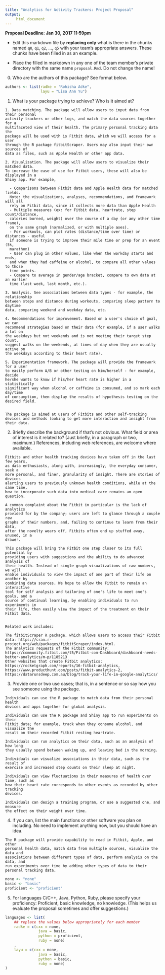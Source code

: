 ```yaml
---
title: "Analytics for Activity Trackers: Project Proposal"
output:
     html_document
---
```


__Proposal Deadline: Jan 30, 2017 11:59pm__


- Edit this markdown file by __replacing only__ what is there in the
chunks named `q0`, `q1`, `q2`, ..., `q5` with your team's appropriate
answers. These chunks have been filled in as an example.

- Place the filled in markdown in any one of the team member's private
directory with the same name `proposal.Rmd`. Do not change the name!


0. Who are the authors of this package? See format below.

```r
authors <- list(radke = "Rohisha Adke",
                layu = "Lisa Ann Yu")
```

1. What is your package trying to achieve?  Who is it aimed at?

```q1
1. Data matching. The package will allow users to input data from their personal 
activity trackers or other logs, and match the data sources together for a 
multifaceted view of their health. The primary personal tracking data the 
package will be used with is Fitbit data, which we will access for a user 
through the R package fitbitScraper. Users may also input their own sources of 
data as files, such as Apple Health or other app data.

2. Visualization. The package will allow users to visualize their matched data. 
To increase the ease of use for Fitbit users, these will also be displayed in a 
Shiny app. For example,

  - Comparisons between Fitbit data and Apple Health data for matched fields.
  Note: the visualizations, analyses, recommendations, and framework will all 
  rely on Fitbit data, since it collects more data than Apple Health
  - Multiple measures (ex: for Fitbit data, heartrate, step count/distance, 
  calories burned, weight) over the course of a day (or any other time frame), 
  on the same graph (normalized, or with multiple axes).
  - For workouts, can plot rates (distance/time over time) or distances - useful 
  if someone is trying to improve their mile time or prep for an event (5k, 
  marathon)
  - User can plug in other values, like when the workday starts and ends,
  and when they had caffeine or alcohol, to compare all other values to those
  time points.
  - Compare to average in gender/age bracket, compare to own data at an earlier
  time (last week, last month, etc.).
  
3. Analysis. See associations between data types - for example, the relationship 
between steps and distance during workouts, comparing sleep pattern to daytime 
data, comparing weekend and weekday data, etc.

4. Recommendations for improvement. Based on a user's choice of goal, we can 
recommend strategies based on their data (for example, if a user walks a lot on 
the weekdays but not weekends and is not meeting their target step count, 
suggest walks on the weekends, at times of day when they are usually active on 
the weekdays according to their heart rate).
  
5. Experimentation framework. The package will provide the framework for a user 
to easily perform A/B or other testing on him/herself - for example, decide 
he/she wants to know if his/her heart rate is higher in a statistically 
significant way when alcohol or caffeine is consumed, and so mark each day/time 
of consumption, then display the results of hypothesis testing on the desired field.


The package is aimed at users of Fitbits and other self-tracking devices and methods looking to get more interaction and insight from their data.

```

2. Briefly describe the background if that's not obvious.  What field
   or area of interest is it related to?  (Just briefly, in a paragraph
   or two, maximum.) References, including web references, are welcome
   where available.

```q2
Fitbits and other health tracking devices have taken off in the last few years, 
as data enthusiasts, along with, increasingly, the everyday consumer, seek a 
more personal, and finer, granularity of insight. There are stories of devices 
alerting users to previously unknown health conditions, while at the same time, 
how to incorporate such data into medical care remains an open question.

A common complaint about the Fitbit in particular is the lack of analytics 
provided for by the company; users are left to glance through a couple raw 
graphs of their numbers, and, failing to continue to learn from their data, 
after the novelty wears off, Fitbits often end up stuffed away, unused, in a 
drawer.

This package will bring the Fitbit one step closer to its full potential by 
providing users with suggestions and the ability to do advanced analysis of 
their health. Instead of single graph visualizations of raw numbers, we will 
enable individuals to view the impact of one part of their life on another by 
combining data sources. We hope to allow the Fitbit to remain an interactive 
tool for self analysis and tailoring of one's life to meet one's goals, and a 
source of continual learning, by enabling individuals to run experiments in 
their life, then easily view the impact of the treatment on their Fitbit data.


Related work includes:

The fitbitScraper R package, which allows users to access their Fitbit data: https://cran.r-project.org/web/packages/fitbitScraper/index.html.
The analytics requests of the Fitbit community: https://community.fitbit.com/t5/Fitbit-com-Dashboard/dashboard-needs-better-analytics/m-p/1185213
Other websites that create Fitbit analytics: https://rocketgraph.com/reports/16-fitbit-analytics, https://www.producthunt.com/posts/fitbit-analytics-2, https://datarunsdeep.com.au/blog/track-your-life-in-google-analytics/
```

3. Provide one or two use cases; that is, in a sentence or so say how
   you see someone using the package.

```q3
Individuals can use the R package to match data from their personal health 
devices and apps together for global analysis.

Individuals can use the R package and Shiny app to run experiments on their 
Fitbit data; for example, track when they consume alcohol, and visualize the 
result on their recorded Fitbit resting heartrate.

Individuals can run analytics on their data, such as an analysis of how long 
they usually spend between waking up, and leaving bed in the morning.

Individuals can visualize associations in their data, such as the result of 
exercise and increased step counts on their sleep at night.

Individuals can view fluctuations in their measures of health over time, such as 
how their heart rate corresponds to other events as recorded by other tracking 
devices.

Individuals can design a training program, or use a suggested one, and measure 
the effect on their weight over time.
```

4. If you can, list the main functions or other software you plan on
   including.  No need to implement anything now, but you should have
   an idea.

```q4
The R package will provide capability to read in Fitbit, Apple, and other 
personal health data, match data from multiple sources, visualize the data and 
associations between different types of data, perform analysis on the data, and 
run experiments over time by adding other types of data to their personal tracking data.
```

```r
none <- "none"
basic <- "basic"
proficient <- "proficient"
```

5. For languages C/C++, Java, Python, Ruby, please specify your
   proficiency: Proficient, basic knowledge, no knowledge.  (This
   helps us evaluate the proposal sometimes and offer suggestions.)

```r
languages <- list(
    ## replace the values below appropriately for each member
    radke = c(cxx = none,
               java = basic,
               python = proficient,
               ruby = none)
    ,
    layu = c(cxx = none,
               java = basic,
               python = basic,
               ruby = none)
)
```

